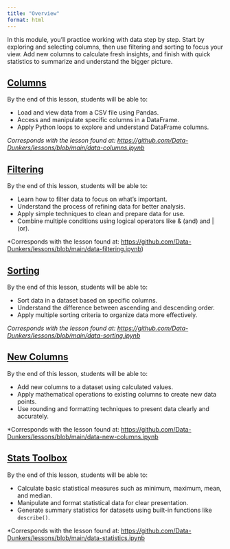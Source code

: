 ```yaml
---
title: "Overview"
format: html
---
```


In this module, you’ll practice working with data step by step. Start by exploring and selecting columns, then use filtering and sorting to focus your view. Add new columns to calculate fresh insights, and finish with quick statistics to summarize and understand the bigger picture.

## [Columns](02A-columns.qmd)

By the end of this lesson, students will be able to:

* Load and view data from a CSV file using Pandas.
* Access and manipulate specific columns in a DataFrame.
* Apply Python loops to explore and understand DataFrame columns.

*Corresponds with the lesson found at: <https://github.com/Data-Dunkers/lessons/blob/main/data-columns.ipynb>*

## [Filtering](02B-filtering.qmd)

By the end of this lesson, students will be able to:

* Learn how to filter data to focus on what’s important.
* Understand the process of refining data for better analysis.
* Apply simple techniques to clean and prepare data for use.
* Combine multiple conditions using logical operators like & (and) and | (or).

*Corresponds with the lesson found at: <https://github.com/Data-Dunkers/lessons/blob/main/data-filtering.ipynb>)

## [Sorting](02C-sorting.qmd)

By the end of this lesson, students will be able to:

* Sort data in a dataset based on specific columns.
* Understand the difference between ascending and descending order.
* Apply multiple sorting criteria to organize data more effectively.

*Corresponds with the lesson found at: <https://github.com/Data-Dunkers/lessons/blob/main/data-sorting.ipynb>*

## [New Columns](02D-new-columns.qmd)

By the end of this lesson, students will be able to:

* Add new columns to a dataset using calculated values.
* Apply mathematical operations to existing columns to create new data points.
* Use rounding and formatting techniques to present data clearly and accurately.

*Corresponds with the lesson found at: <https://github.com/Data-Dunkers/lessons/blob/main/data-new-columns.ipynb>

## [Stats Toolbox](02E-stats-toolbox.qmd)

By the end of this lesson, students will be able to:

* Calculate basic statistical measures such as minimum, maximum, mean, and median.
* Manipulate and format statistical data for clear presentation.
* Generate summary statistics for datasets using built-in functions like `describe()`.

*Corresponds with the lesson found at: <https://github.com/Data-Dunkers/lessons/blob/main/data-statistics.ipynb>
